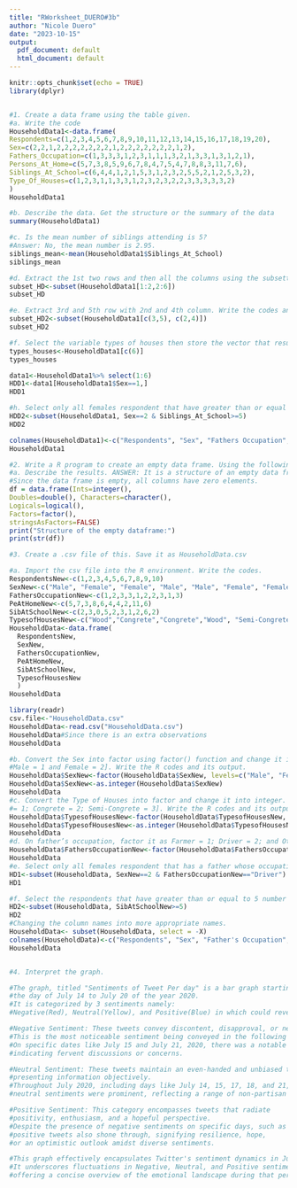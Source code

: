 ---
title: "RWorksheet_DUERO#3b"
author: "Nicole Duero"
date: "2023-10-15"
output:
  pdf_document: default
  html_document: default
---

```{r}
knitr::opts_chunk$set(echo = TRUE)
library(dplyr)


#1. Create a data frame using the table given.
#a. Write the code
HouseholdData1<-data.frame( 
Respondents=c(1,2,3,4,5,6,7,8,9,10,11,12,13,14,15,16,17,18,19,20), 
Sex=c(2,2,1,2,2,2,2,2,2,2,1,2,2,2,2,2,2,2,1,2), 
Fathers_Occupation=c(1,3,3,3,1,2,3,1,1,1,3,2,1,3,3,1,3,1,2,1), 
Persons_At_Home=c(5,7,3,8,5,9,6,7,8,4,7,5,4,7,8,8,3,11,7,6), 
Siblings_At_School=c(6,4,4,1,2,1,5,3,1,2,3,2,5,5,2,1,2,5,3,2), 
Type_Of_Houses=c(1,2,3,1,1,3,3,1,2,3,2,3,2,2,3,3,3,3,3,2) 
) 
HouseholdData1

#b. Describe the data. Get the structure or the summary of the data
summary(HouseholdData1)

#c. Is the mean number of siblings attending is 5?
#Answer: No, the mean number is 2.95. 
siblings_mean<-mean(HouseholdData1$Siblings_At_School)
siblings_mean

#d. Extract the 1st two rows and then all the columns using the subsetting functions.#Write the codes and its output.
subset_HD<-subset(HouseholdData1[1:2,2:6])
subset_HD

#e. Extract 3rd and 5th row with 2nd and 4th column. Write the codes and its result.
subset_HD2<-subset(HouseholdData1[c(3,5), c(2,4)])
subset_HD2

#f. Select the variable types of houses then store the vector that results as types_houses. Write the codes.
types_houses<-HouseholdData1[c(6)]
types_houses

data1<-HouseholdData1%>% select(1:6)
HDD1<-data1[HouseholdData1$Sex==1,]
HDD1

#h. Select only all females respondent that have greater than or equal to 5 number of siblings attending school. Write the codes and its outputs.
HDD2<-subset(HouseholdData1, Sex==2 & Siblings_At_School>=5)
HDD2

colnames(HouseholdData1)<-c("Respondents", "Sex", "Fathers Occupation", "Persons at Home", "Siblings at School", "Types of Houses")
HouseholdData1

#2. Write a R program to create an empty data frame. Using the following codes:
#a. Describe the results. ANSWER: It is a structure of an empty data frame. 
#Since the data frame is empty, all columns have zero elements.
df = data.frame(Ints=integer(),
Doubles=double(), Characters=character(),
Logicals=logical(),
Factors=factor(),
stringsAsFactors=FALSE)
print("Structure of the empty dataframe:")
print(str(df))

#3. Create a .csv file of this. Save it as HouseholdData.csv

#a. Import the csv file into the R environment. Write the codes.
RespondentsNew<-c(1,2,3,4,5,6,7,8,9,10)
SexNew<-c("Male", "Female", "Female", "Male", "Male", "Female", "Female", "Male", "Female", "Male")
FathersOccupationNew<-c(1,2,3,3,1,2,2,3,1,3)
PeAtHomeNew<-c(5,7,3,8,6,4,4,2,11,6)
SibAtSchoolNew<-c(2,3,0,5,2,3,1,2,6,2)
TypesofHousesNew<-c("Wood","Congrete","Congrete","Wood", "Semi-Congrete","Semi-Congrete","Wood","Semi-Congrete", "Semi-Congrete", "Congrete")
HouseholdData<-data.frame(
  RespondentsNew,
  SexNew,
  FathersOccupationNew,
  PeAtHomeNew, 
  SibAtSchoolNew, 
  TypesofHousesNew
  )
HouseholdData

library(readr)
csv.file<-"HouseholdData.csv"
HouseholdData<-read.csv("HouseholdData.csv")
HouseholdData#Since there is an extra observations
HouseholdData

#b. Convert the Sex into factor using factor() function and change it into integer.[Legend:
#Male = 1 and Female = 2]. Write the R codes and its output.
HouseholdData$SexNew<-factor(HouseholdData$SexNew, levels=c("Male", "Female"), labels=c(1,2))
HouseholdData$SexNew<-as.integer(HouseholdData$SexNew)
HouseholdData
#c. Convert the Type of Houses into factor and change it into integer. [Legend: Wood
#= 1; Congrete = 2; Semi-Congrete = 3]. Write the R codes and its output.
HouseholdData$TypesofHousesNew<-factor(HouseholdData$TypesofHousesNew, levels=c("Wood", "Congrete", "Semi-Congrete"), labels=c(1,2,3))
HouseholdData$TypesofHousesNew<-as.integer(HouseholdData$TypesofHousesNew)
HouseholdData
#d. On father’s occupation, factor it as Farmer = 1; Driver = 2; and Others = 3. What is the R code and its output?
HouseholdData$FathersOccupationNew<-factor(HouseholdData$FathersOccupationNew, levels=c(1,2,3), labels=c("Farmer", "Driver", "Others"))
HouseholdData
#e. Select only all females respondent that has a father whose occupation is driver. Write the codes and its output.
HD1<-subset(HouseholdData, SexNew==2 & FathersOccupationNew=="Driver")
HD1

#f. Select the respondents that have greater than or equal to 5 number of siblings attending school. Write the codes and its output.
HD2<-subset(HouseholdData, SibAtSchoolNew>=5)
HD2
#Changing the column names into more appropriate names. 
HouseholdData<- subset(HouseholdData, select = -X)
colnames(HouseholdData)<-c("Respondents", "Sex", "Father's Occupation", "Persons at Home", "Siblings at School", "Types of Houses")
HouseholdData


#4. Interpret the graph.

#The graph, titled "Sentiments of Tweet Per day" is a bar graph starting from 
#the day of July 14 to July 20 of the year 2020. 
#It is categorized by 3 sentiments namely: 
#Negative(Red), Neutral(Yellow), and Positive(Blue) in which could reveal the mood or tone of the said tweets. 

#Negative Sentiment: These tweets convey discontent, disapproval, or negative sentiments. 
#This is the most noticeable sentiment being conveyed in the following days. 
#On specific dates like July 15 and July 21, 2020, there was a notable uptick in negative tweets, 
#indicating fervent discussions or concerns.

#Neutral Sentiment: These tweets maintain an even-handed and unbiased tone, 
#presenting information objectively. 
#Throughout July 2020, including days like July 14, 15, 17, 18, and 21, 
#neutral sentiments were prominent, reflecting a range of non-partisan discussions.

#Positive Sentiment: This category encompasses tweets that radiate 
#positivity, enthusiasm, and a hopeful perspective. 
#Despite the presence of negative sentiments on specific days, such as July 14, 15, 17, 18, and 21,
#positive tweets also shone through, signifying resilience, hope, 
#or an optimistic outlook amidst diverse sentiments.

#This graph effectively encapsulates Twitter's sentiment dynamics in July 2020. 
#It underscores fluctuations in Negative, Neutral, and Positive sentiments on specific dates, 
#offering a concise overview of the emotional landscape during that period.

```

